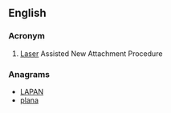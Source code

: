 ==English==
{{wikipedia}}

===Acronym===
{{rfc-header|Acronym}}
{{en-acronym}}

# {{context|dentistry|lang=en}} [[laser|Laser]] Assisted New Attachment Procedure

===Anagrams===
* [[LAPAN#English|LAPAN]]
* [[plana#English|plana]]